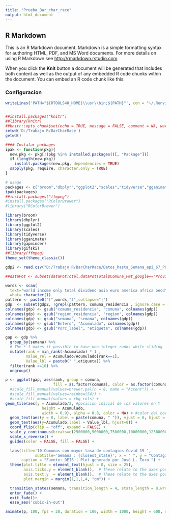 ```yaml
---
title: "Prueba_Bar_char_race"
output: html_document
---
```




## R Markdown

This is an R Markdown document. Markdown is a simple formatting syntax for authoring HTML, PDF, and MS Word documents. For more details on using R Markdown see <http://rmarkdown.rstudio.com>.

When you click the **Knit** button a document will be generated that includes both content as well as the output of any embedded R code chunks within the document. You can embed an R code chunk like this:

### Configuracion
```r
writeLines('PATH="${RTOOLS40_HOME}\\usr\\bin;${PATH}"', con = "~/.Renviron")


##install.packages("knitr")
##library(knitr)
##knitr::opts_chunk$set(echo = TRUE, message = FALSE, comment = NA, warning = FALSE)
setwd('D:/Trabajo R/BarCharRace')
getwd()
```


```r
#### Instalar packages
ipak <- function(pkg){
  new.pkg <- pkg[!(pkg %in% installed.packages()[, "Package"])]
  if (length(new.pkg)) 
    install.packages(new.pkg, dependencies = TRUE)
  sapply(pkg, require, character.only = TRUE)
}

# usage
packages <- c("broom","dbplyr","ggplot2","scales","tidyverse","gganimate","gapminder","gifski") 
ipak(packages)
##install.packages("ffmpeg")
#install.packages("RColorBrewer")
#library("RColorBrewer")
```

```r
library(broom)
library(dbplyr)
library(ggplot2)
library(scales)
library(tidyverse)
library(gganimate)
library(gapminder)
library(gifski)
##library(ffmpeg)
theme_set(theme_classic())
```

```r
gdp2 <- read.csv("D:/Trabajo R/BarCharRace/Datos_hasta_Semana_epi_67_PORC_RESP_v2.txt")

##dataPot <- subset(dataPotTotal,dataPotTotal$Comuna_Fmt_google=="Providencia" )

words <- scan(
  text="world income only total dividend asia euro america africa oecd",
  what= character())
pattern <- paste0("(",words,")",collapse="|")
gdp  <- subset(gdp2, !grepl(pattern, comuna_residencia , ignore.case = TRUE))
colnames(gdp) <- gsub("comuna_residencia", "comuna", colnames(gdp))
colnames(gdp) <- gsub("region_residencia", "region", colnames(gdp))
colnames(gdp) <- gsub("semana", "semana", colnames(gdp))
colnames(gdp) <- gsub("Entero", "Acumulado", colnames(gdp))
colnames(gdp) <- gsub("Porc_label", "etiqueta", colnames(gdp))

gap <- gdp %>%
  group_by(semana) %>%
  # The * 1 makes it possible to have non-integer ranks while sliding
  mutate(rank = min_rank(-Acumulado) * 1 ,
         Value_rel = Acumulado/Acumulado[rank==1],
         Value_lbl = paste0(" ",etiqueta)) %>%
  filter(rank <=10) %>%
  ungroup()

p <- ggplot(gap, aes(rank, group = comuna,
                     fill = as.factor(comuna), color = as.factor(comuna))) +
  #scale_fill_manual(values=brewer.pal(n = 8, name = "Accent")) +
  #scale_fill_manual(values=rainbow(54)) +
  #scale_fill_manual(values = rhg_cols) +
geom_tile(aes(y = Acumulado/2, #posicion inicial de los valores en Y
                height = Acumulado,
                width = 0.9), alpha = 0.8, color = NA) + #color del borde de la barra
  geom_text(aes(y = 0, label = paste(comuna, " ")), vjust = 0, hjust = 1) +
  geom_text(aes(y=Acumulado,label = Value_lbl, hjust=0)) +
  coord_flip(clip = "off", expand = FALSE) +
  scale_y_continuous(breaks=c(2500000,5000000,7500000,10000000,12500000,15000000,17500000), labels=c("250", "500", "750", "1000","1250","1500","1750")) +
  scale_x_reverse() + 
  guides(color = FALSE, fill = FALSE) +

  labs(title='10 Comunas con mayor tasa de contagios Covid 19 ',
             subtitle='Semana : {closest_state}', x = " ", y = "Contagiados con PCR positivo",
       caption = "Fuente: DEIS | Plot generado por José L. Toro ") +
  theme(plot.title = element_text(hjust = 0, size = 25),
        axis.ticks.y = element_blank(),  # These relate to the axes post-flip
        axis.text.y  = element_blank(),  # These relate to the axes post-flip
        plot.margin = margin(1,1,1,4, "cm")) +

  transition_states(semana, transition_length = 4, state_length = 8,wrap=FALSE) +
  enter_fade() +
  exit_fade()+
  ease_aes('cubic-in-out')

animate(p, 100, fps = 20, duration = 100, width = 1000, height = 600, renderer = gifski_renderer("Casos_covid19_PorcPobla_sem67.gif"))
```

